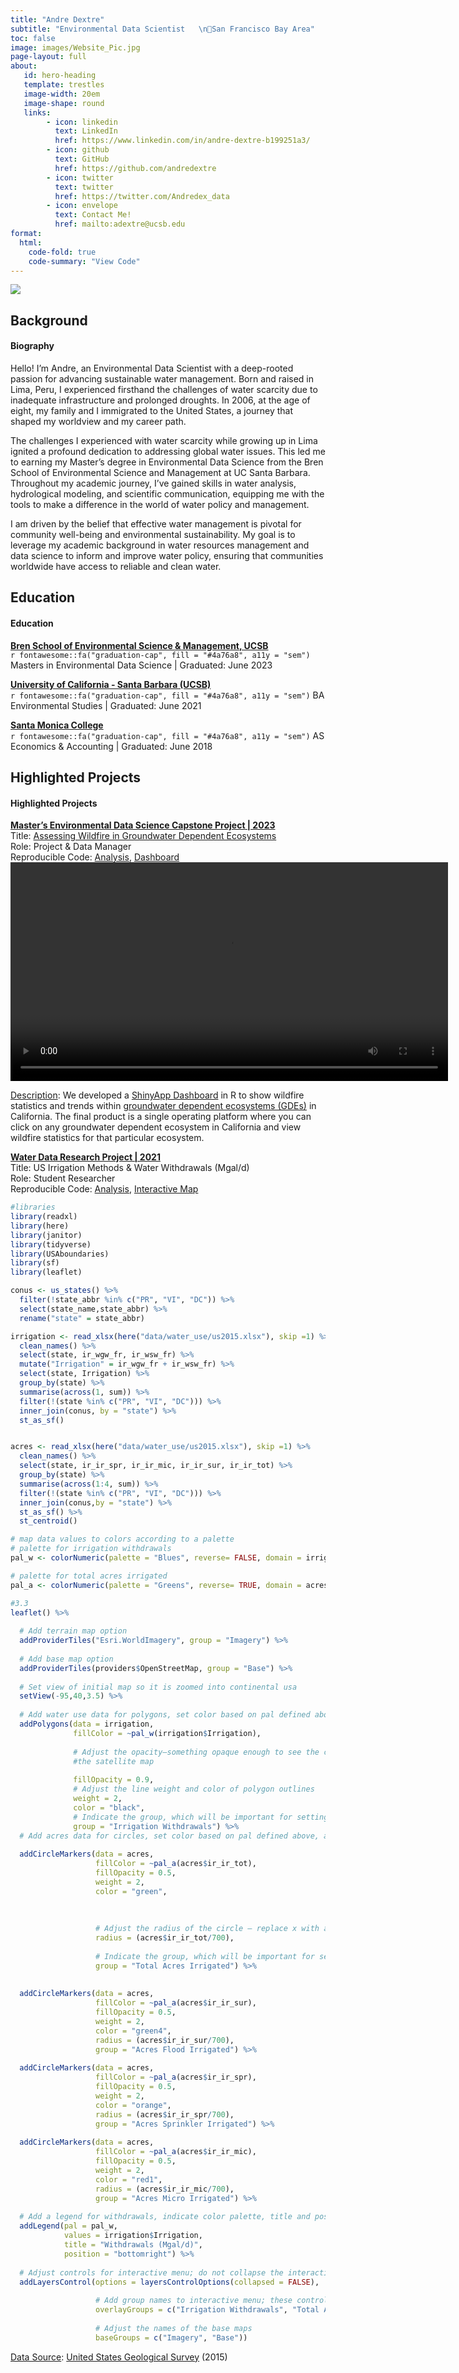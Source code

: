 ```yaml
---
title: "Andre Dextre"
subtitle: "Environmental Data Scientist   \n📍San Francisco Bay Area" 
toc: false
image: images/Website_Pic.jpg
page-layout: full
about:
   id: hero-heading
   template: trestles
   image-width: 20em
   image-shape: round
   links:
        - icon: linkedin
          text: LinkedIn
          href: https://www.linkedin.com/in/andre-dextre-b199251a3/
        - icon: github
          text: GitHub
          href: https://github.com/andredextre
        - icon: twitter
          text: twitter
          href: https://twitter.com/Andredex_data
        - icon: envelope
          text: Contact Me!
          href: mailto:adextre@ucsb.edu
format: 
  html: 
    code-fold: true
    code-summary: "View Code"
---
```


![](images/SF_GG_v2.png)

::: panel-tabset
## **Background**

<h4>**Biography**</h4>

Hello! I'm Andre, an Environmental Data Scientist with a deep-rooted passion for advancing sustainable water management. Born and raised in Lima, Peru, I experienced firsthand the challenges of water scarcity due to inadequate infrastructure and prolonged droughts. In 2006, at the age of eight, my family and I immigrated to the United States, a journey that shaped my worldview and my career path.

The challenges I experienced with water scarcity while growing up in Lima ignited a profound dedication to addressing global water issues. This led me to earning my Master's degree in Environmental Data Science from the Bren School of Environmental Science and Management at UC Santa Barbara. Throughout my academic journey, I've gained skills in water analysis, hydrological modeling, and scientific communication, equipping me with the tools to make a difference in the world of water policy and management.

I am driven by the belief that effective water management is pivotal for community well-being and environmental sustainability. My goal is to leverage my academic background in water resources management and data science to inform and improve water policy, ensuring that communities worldwide have access to reliable and clean water.<br>

## **Education**

<h4>**Education**</h4>

<u>**Bren School of Environmental Science & Management, UCSB**</u><br> `r fontawesome::fa("graduation-cap", fill = "#4a76a8", a11y = "sem")` Masters in Environmental Data Science \| Graduated: June 2023 <br>

<u>**University of California - Santa Barbara (UCSB)**</u><br> `r fontawesome::fa("graduation-cap", fill = "#4a76a8", a11y = "sem")` BA Environmental Studies \| Graduated: June 2021

<u>**Santa Monica College**</u><br> `r fontawesome::fa("graduation-cap", fill = "#4a76a8", a11y = "sem")` AS Economics & Accounting \| Graduated: June 2018

## **Highlighted Projects**

<h4>**Highlighted Projects**</h4>

<h10><b><u>Master's Environmental Data Science Capstone Project \| 2023 </b></u></h10><br> Title: [Assessing Wildfire in Groundwater Dependent Ecosystems](https://bren.ucsb.edu/projects/assessing-how-groundwater-availability-coincides-wildfire-risk)<br> Role: Project & Data Manager <br> Reproducible Code: [Analysis](https://github.com/gw-wildfire/aquafire), [Dashboard](https://github.com/gw-wildfire/shiny_app) ![](images/capstone_final.mp4){width="700"}

<U>Description</U>: We developed a [ShinyApp Dashboard](https://shiny.rstudio.com) in R to show wildfire statistics and trends within [groundwater dependent ecosystems (GDEs)](https://www.fs.usda.gov/managing-land/natural-resources/geology/groundwater/groundwater-dependent-ecosystems) in California. The final product is a single operating platform where you can click on any groundwater dependent ecosystem in California and view wildfire statistics for that particular ecosystem.

<h10><b><u>Water Data Research Project \| 2021 </b></u></h10><br>Title: US Irrigation Methods & Water Withdrawals (Mgal/d)<br> Role: Student Researcher <br> Reproducible Code: [Analysis](https://github.com/andredextre/Water_Portfolio/blob/main/Water_Data_Portfolio.Rmd), [Interactive Map](https://github.com/andredextre/Water_Portfolio/blob/main/Water_Withdrawal_Map.Rmd)

```r
#libraries
library(readxl)
library(here)
library(janitor)
library(tidyverse)
library(USAboundaries)
library(sf)
library(leaflet)

conus <- us_states() %>%
  filter(!state_abbr %in% c("PR", "VI", "DC")) %>% 
  select(state_name,state_abbr) %>% 
  rename("state" = state_abbr) 

irrigation <- read_xlsx(here("data/water_use/us2015.xlsx"), skip =1) %>% 
  clean_names() %>% 
  select(state, ir_wgw_fr, ir_wsw_fr) %>% 
  mutate("Irrigation" = ir_wgw_fr + ir_wsw_fr) %>% 
  select(state, Irrigation) %>% 
  group_by(state) %>% 
  summarise(across(1, sum)) %>% 
  filter(!(state %in% c("PR", "VI", "DC"))) %>% 
  inner_join(conus, by = "state") %>% 
  st_as_sf()


acres <- read_xlsx(here("data/water_use/us2015.xlsx"), skip =1) %>% 
  clean_names() %>% 
  select(state, ir_ir_spr, ir_ir_mic, ir_ir_sur, ir_ir_tot) %>% 
  group_by(state) %>% 
  summarise(across(1:4, sum)) %>% 
  filter(!(state %in% c("PR", "VI", "DC"))) %>% 
  inner_join(conus,by = "state") %>%
  st_as_sf() %>% 
  st_centroid()  

# map data values to colors according to a palette
# palette for irrigation withdrawals
pal_w <- colorNumeric(palette = "Blues", reverse= FALSE, domain = irrigation$Irrigation)

# palette for total acres irrigated
pal_a <- colorNumeric(palette = "Greens", reverse= TRUE, domain = acres$ir_ir_tot)

#3.3
leaflet() %>%
  
  # Add terrain map option
  addProviderTiles("Esri.WorldImagery", group = "Imagery") %>%
  
  # Add base map option
  addProviderTiles(providers$OpenStreetMap, group = "Base") %>%
  
  # Set view of initial map so it is zoomed into continental usa
  setView(-95,40,3.5) %>%
  
  # Add water use data for polygons, set color based on pal defined above
  addPolygons(data = irrigation,
              fillColor = ~pal_w(irrigation$Irrigation),
              
              # Adjust the opacity—something opaque enough to see the colors but also allow us to see the land use from
              #the satellite map
              
              fillOpacity = 0.9,
              # Adjust the line weight and color of polygon outlines
              weight = 2,
              color = "black",
              # Indicate the group, which will be important for setting the interactive menu
              group = "Irrigation Withdrawals") %>%
  # Add acres data for circles, set color based on pal defined above, adjust opacity, weight of outline for circle and color of outline for circle
  
  addCircleMarkers(data = acres,
                   fillColor = ~pal_a(acres$ir_ir_tot),
                   fillOpacity = 0.5,
                   weight = 2,
                   color = "green",
                   
                   
                   
                   # Adjust the radius of the circle – replace x with a value that helps show the circles in a way that communicates the data best
                   radius = (acres$ir_ir_tot/700),
                   
                   # Indicate the group, which will be important for setting the interactive menu
                   group = "Total Acres Irrigated") %>%
  
  
  addCircleMarkers(data = acres,
                   fillColor = ~pal_a(acres$ir_ir_sur),
                   fillOpacity = 0.5,
                   weight = 2,
                   color = "green4",
                   radius = (acres$ir_ir_sur/700),
                   group = "Acres Flood Irrigated") %>%
  
  addCircleMarkers(data = acres,
                   fillColor = ~pal_a(acres$ir_ir_spr),
                   fillOpacity = 0.5,
                   weight = 2,
                   color = "orange",
                   radius = (acres$ir_ir_spr/700),
                   group = "Acres Sprinkler Irrigated") %>%
  
  addCircleMarkers(data = acres,
                   fillColor = ~pal_a(acres$ir_ir_mic),
                   fillOpacity = 0.5,
                   weight = 2,
                   color = "red1",
                   radius = (acres$ir_ir_mic/700),
                   group = "Acres Micro Irrigated") %>%
  
  # Add a legend for withdrawals, indicate color palette, title and position
  addLegend(pal = pal_w,
            values = irrigation$Irrigation,
            title = "Withdrawals (Mgal/d)",
            position = "bottomright") %>%
  
  # Adjust controls for interactive menu; do not collapse the interactive menu
  addLayersControl(options = layersControlOptions(collapsed = FALSE),
                   
                   # Add group names to interactive menu; these control the toggle buttons – watch for typos
                   overlayGroups = c("Irrigation Withdrawals", "Total Acres Irrigated", "Acres Flood Irrigated", "Acres Sprinkler Irrigated", "Acres Micro Irrigated"),
                   
                   # Adjust the names of the base maps
                   baseGroups = c("Imagery", "Base"))
```

<U>Data Source</U>: [United States Geological Survey](https://water.usgs.gov/watuse/data/index.html) (2015)
:::
